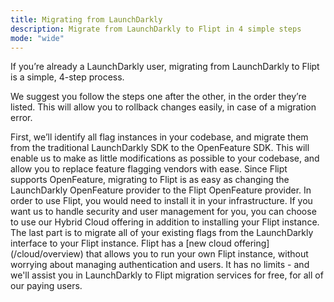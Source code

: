 ```yaml
---
title: Migrating from LaunchDarkly
description: Migrate from LaunchDarkly to Flipt in 4 simple steps
mode: "wide"
---
```


If you’re already a LaunchDarkly user, migrating from LaunchDarkly to Flipt is a simple, 4-step process.

We suggest you follow the steps one after the other, in the order they’re listed. This will allow you to rollback changes easily, in case of a migration error.

<Steps>
  <Step title="Migrating from LaunchDarkly SDK to OpenFeature SDK">
    First, we’ll identify all flag instances in your codebase, and migrate them
    from the traditional LaunchDarkly SDK to the OpenFeature SDK. This will
    enable us to make as little modifications as possible to your codebase, and
    allow you to replace feature flagging vendors with ease.
  </Step>
  <Step title="Adding the Flipt OpenFeature Provider">
    Since Flipt supports OpenFeature, migrating to Flipt is as easy as changing
    the LaunchDarkly OpenFeature provider to the Flipt OpenFeature provider.
  </Step>
  <Step title="Installing Flipt">
    In order to use Flipt, you would need to install it in your infrastructure.
    If you want us to handle security and user management for you, you can
    choose to use our Hybrid Cloud offering in addition to installing your Flipt
    instance.
  </Step>
  <Step title="Migrate State from LaunchDarkly to Flipt">
    The last part is to migrate all of your existing flags from the LaunchDarkly
    interface to your Flipt instance.
  </Step>
</Steps>

<Tip>
  Flipt has a [new cloud offering](/cloud/overview) that allows you to run your
  own Flipt instance, without worrying about managing authentication and users.
  It has no limits - and we'll assist you in LaunchDarkly to Flipt migration
  services for free, for all of our paying users.
</Tip>
